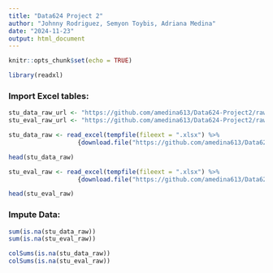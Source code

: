 ```yaml
---
title: "Data624 Project 2"
author: "Johnny Rodriguez, Semyon Toybis, Adriana Medina"
date: "2024-11-23"
output: html_document
---
```


```r
knitr::opts_chunk$set(echo = TRUE)
```

```r
library(readxl)
```

### Import Excel tables:

```r
stu_data_raw_url <- "https://github.com/amedina613/Data624-Project2/raw/refs/heads/main/StudentData.xlsx"
stu_eval_raw_url <- "https://github.com/amedina613/Data624-Project2/raw/refs/heads/main/StudentEvaluation.xlsx"
```

```r
stu_data_raw <- read_excel(tempfile(fileext = ".xlsx") %>%
                   {download.file("https://github.com/amedina613/Data624-Project2/raw/refs/heads/main/StudentData.xlsx", ., mode = "wb"); .})

head(stu_data_raw)
```

```r
stu_eval_raw <- read_excel(tempfile(fileext = ".xlsx") %>%
                   {download.file("https://github.com/amedina613/Data624-Project2/raw/refs/heads/main/StudentEvaluation.xlsx", ., mode = "wb"); .})

head(stu_eval_raw)
```
### Impute Data:

```r
sum(is.na(stu_data_raw))
sum(is.na(stu_eval_raw))
```

```r
colSums(is.na(stu_data_raw))
colSums(is.na(stu_eval_raw))
```

